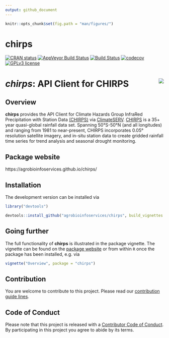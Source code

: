 ```yaml
---
output: github_document
---
```


```r
knitr::opts_chunk$set(fig.path = "man/figures/")
```

# chirps

<!-- badges: start -->
[![CRAN status](https://www.r-pkg.org/badges/version/chirps)](https://cran.r-project.org/package=chirps)
[![AppVeyor Build Status](https://ci.appveyor.com/api/projects/status/github/agrobioinfoservices/chirps?branch=master&svg=true)](https://ci.appveyor.com/project/kauedesousa/chirps)
[![Build Status](https://travis-ci.org/agrobioinfoservices/chirps.svg?branch=master)](https://travis-ci.org/agrobioinfoservices/chirps)
[![codecov](https://codecov.io/gh/agrobioinfoservices/chirps/master.svg)](https://codecov.io/github/agrobioinfoservices/chirps?branch=master)
[![GPLv3 license](https://img.shields.io/badge/License-GPLv3-blue.svg)](https://www.r-project.org/Licenses/GPL-3)
<!-- badges: end -->

# *chirps*: API Client for CHIRPS <img align="right" src="man/figures/logo.png">


## Overview

**chirps** provides the API Client for Climate Hazards Group InfraRed Precipitation with Station Data [(CHIRPS)](https://www.chc.ucsb.edu/data/chirps) via [ClimateSERV](https://climateserv.readthedocs.io/en/latest/index.html). [CHIRPS](https://www.chc.ucsb.edu/data/chirps) is a 35+ year quasi-global rainfall data set. Spanning 50°S-50°N (and all longitudes) and ranging from 1981 to near-present, CHIRPS incorporates 0.05° resolution satellite imagery, and in-situ station data to create gridded rainfall time series for trend analysis and seasonal drought monitoring. 

## Package website

https://agrobioinfoservices.github.io/chirps/

## Installation

The development version can be installed via

```r
library("devtools")

devtools::install_github("agrobioinfoservices/chirps", build_vignettes = TRUE)

```

## Going further

The full functionality of **chirps** is illustrated in the package vignette. The vignette can be found on the [package website](https://agrobioinfoservices.github.io/chirps/) or from within `R` once the package has been installed, e.g. via 

```r

vignette("Overview", package = "chirps")

```


## Contribution

You are welcome to contribute to this project. Please read our [contribution guide lines](CONTRIBUTING.md). 

## Code of Conduct

Please note that this project is released with a [Contributor Code of Conduct](CODE_OF_CONDUCT.md). By participating in this project you agree to abide by its terms.
